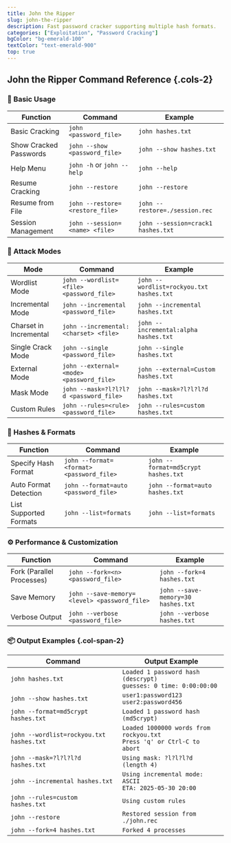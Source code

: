 ```yaml
---
title: John the Ripper
slug: john-the-ripper
description: Fast password cracker supporting multiple hash formats.
categories: ["Exploitation", "Password Cracking"]
bgColor: "bg-emerald-100"
textColor: "text-emerald-900"
top: true
---
```


## John the Ripper Command Reference {.cols-2}

### 🚀 Basic Usage

| Function               | Command                         | Example                            |
| ---------------------- | ------------------------------- | ---------------------------------- |
| Basic Cracking         | `john <password_file>`          | `john hashes.txt`                  |
| Show Cracked Passwords | `john --show <password_file>`   | `john --show hashes.txt`           |
| Help Menu              | `john -h` or `john --help`      | `john --help`                      |
| Resume Cracking        | `john --restore`                | `john --restore`                   |
| Resume from File       | `john --restore=<restore_file>` | `john --restore=./session.rec`     |
| Session Management     | `john --session=<name> <file>`  | `john --session=crack1 hashes.txt` |

### 🧠 Attack Modes

| Mode                   | Command                                  | Example                                  |
| ---------------------- | ---------------------------------------- | ---------------------------------------- |
| Wordlist Mode          | `john --wordlist=<file> <password_file>` | `john --wordlist=rockyou.txt hashes.txt` |
| Incremental Mode       | `john --incremental <password_file>`     | `john --incremental hashes.txt`          |
| Charset in Incremental | `john --incremental:<charset> <file>`    | `john --incremental:alpha hashes.txt`    |
| Single Crack Mode      | `john --single <password_file>`          | `john --single hashes.txt`               |
| External Mode          | `john --external=<mode> <password_file>` | `john --external=Custom hashes.txt`      |
| Mask Mode              | `john --mask=?l?l?l?d <password_file>`   | `john --mask=?l?l?l?d hashes.txt`        |
| Custom Rules           | `john --rules=<rule> <password_file>`    | `john --rules=custom hashes.txt`         |

### 🧩 Hashes & Formats

| Function               | Command                                  | Example                             |
| ---------------------- | ---------------------------------------- | ----------------------------------- |
| Specify Hash Format    | `john --format=<format> <password_file>` | `john --format=md5crypt hashes.txt` |
| Auto Format Detection  | `john --format=auto <password_file>`     | `john --format=auto hashes.txt`     |
| List Supported Formats | `john --list=formats`                    | `john --list=formats`               |

### ⚙️ Performance & Customization

| Function                  | Command                                      | Example                            |
| ------------------------- | -------------------------------------------- | ---------------------------------- |
| Fork (Parallel Processes) | `john --fork=<n> <password_file>`            | `john --fork=4 hashes.txt`         |
| Save Memory               | `john --save-memory=<level> <password_file>` | `john --save-memory=30 hashes.txt` |
| Verbose Output            | `john --verbose <password_file>`             | `john --verbose hashes.txt`        |

### 📦 Output Examples {.col-span-2}

| Command                                  | Output Example                                                            |
| ---------------------------------------- | ------------------------------------------------------------------------- |
| `john hashes.txt`                        | `Loaded 1 password hash (descrypt)`<br>`guesses: 0 time: 0:00:00:00`      |
| `john --show hashes.txt`                 | `user1:password123`<br>`user2:password456`                                |
| `john --format=md5crypt hashes.txt`      | `Loaded 1 password hash (md5crypt)`                                       |
| `john --wordlist=rockyou.txt hashes.txt` | `Loaded 1000000 words from rockyou.txt`<br>`Press 'q' or Ctrl-C to abort` |
| `john --mask=?l?l?l?d hashes.txt`        | `Using mask: ?l?l?l?d (length 4)`                                         |
| `john --incremental hashes.txt`          | `Using incremental mode: ASCII`<br>`ETA: 2025-05-30 20:00`                |
| `john --rules=custom hashes.txt`         | `Using custom rules`                                                      |
| `john --restore`                         | `Restored session from ./john.rec`                                        |
| `john --fork=4 hashes.txt`               | `Forked 4 processes`                                                      |
